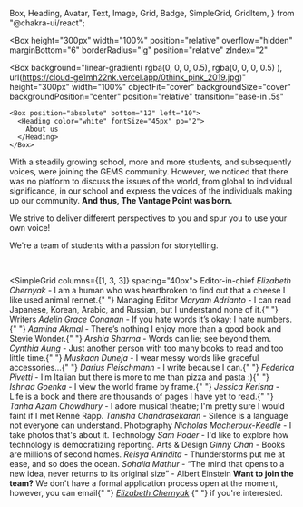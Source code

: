   Box,
  Heading,
  Avatar,
  Text,
  Image,
  Grid,
  Badge,
  SimpleGrid,
  GridItem,
} from "@chakra-ui/react";

<title>Vantage Point</title>
<meta property="og:title" content={"About - Vantage Point"} />
<meta name="twitter:title" content={"About - Vantage Point"} />
<meta name="og:url" content={"https://vantage-point.vercel.app"} />
<meta property="og:type" content="website" />
<meta property="og:site_name" content={"Vantage Point"} />
<meta
  name="description"
  content={
    "Vantage Point strives to deliver different perspectives to you and spur you to use your own voice."
  }
/>
<meta
  property="og:description"
  content={
    "Vantage Point strives to deliver different perspectives to you and spur you to use your own voice."
  }
/>
<meta
  name="twitter:description"
  content={
    "Vantage Point strives to deliver different perspectives to you and spur you to use your own voice."
  }
/>
<meta
  property="og:image"
  content={"https://cloud-ge1mh22nk.vercel.app/0think_pink_2019.jpg"}
/>
<meta name="twitter:card" content="summary_large_image" />
<meta
  name="twitter:image"
  content={"https://cloud-ge1mh22nk.vercel.app/0think_pink_2019.jpg"}
/>

<Box
  height="300px"
  width="100%"
  position="relative"
  overflow="hidden"
  marginBottom="6"
  borderRadius="lg"
  position="relative"
  zIndex="2"
>
  <Box
    background="linear-gradient( rgba(0, 0, 0, 0.5), rgba(0, 0, 0, 0.5) ), url(https://cloud-ge1mh22nk.vercel.app/0think_pink_2019.jpg)"
    height="300px"
    width="100%"
    objectFit="cover"
    backgroundSize="cover"
    backgroundPosition="center"
    position="relative"
    transition="ease-in .5s"
  >
    <Box position="absolute" bottom="12" left="10">
      <Heading color="white" fontSize="45px" pb="2">
        About us
      </Heading>
    </Box>
  </Box>
</Box>

With a steadily growing school, more and more students,
and subsequently voices, were joining the GEMS community.
However, we noticed that there was no platform to discuss
the issues of the world, from global to individual
significance, in our school and express the voices
of the individuals making up our community.
**And thus, The Vantage Point was born.**

We strive to deliver different perspectives to you and spur you to use your own voice!

We're a team of students with a passion for storytelling.

<br />

<SimpleGrid columns={[1, 3, 3]} spacing="40px">
  <Box>
    <Heading fontSize="18px">Editor-in-chief</Heading>
    <Text>
      <i>Elizabeth Chernyak</i> - I am a human who was heartbroken to find out
      that a cheese I like used animal rennet.{" "}
    </Text>
    <Heading fontSize="18px">Managing Editor</Heading>
    <Text>
      <i>Maryam Adrianto</i> - I can read Japanese, Korean, Arabic, and Russian,
      but I understand none of it.{" "}
    </Text>
    <Heading fontSize="18px">Writers</Heading>
    <Text>
      <i>Adelin Grace Conanan</i> - If you hate words it’s okay; I hate
      numbers.{" "}
    </Text>
    <Text>
      <i>Aamina Akmal</i> - There’s nothing I enjoy more than a good book and
      Stevie Wonder.{" "}
    </Text>
    <Text>
      <i>Arshia Sharma</i> - Words can lie; see beyond them.
    </Text>
    <Text>
      <i>Cynthia Aung</i> - Just another person with too many books to read and
      too little time.{" "}
    </Text>
  </Box>
  <Box>
    <Text mt="0px!important">
      <i>Muskaan Duneja</i> - I wear messy words like graceful
      accessories...{" "}
    </Text>
    <Text>
      <i>Darius Fleischmann</i> - I write because I can.{" "}
    </Text>
    <Text>
      <i>Federica Pivetti</i> - I’m Italian but there is more to me than pizza
      and pasta :){" "}
    </Text>
    <Text>
      <i>Ishnaa Goenka</i> - I view the world frame by frame.{" "}
    </Text>
    <Text>
      <i>Jessica Kerisna</i> - Life is a book and there are thousands of pages I
      have yet to read.{" "}
    </Text>
    <Text>
      <i>Tanha Azam Chowdhury</i> - I adore musical theatre; I'm pretty sure I
      would faint if I met Renné Rapp.
    </Text>
    <Text>
      <i>Tanisha Chandrasekaran</i> - Silence is a language not everyone can
      understand.
    </Text>
    <Heading fontSize="18px">Photography</Heading>
    <Text>
      <i>Nicholas Macheroux-Keedle</i> - I take photos that's about it.
    </Text>
  </Box>
  <Box>
    <Heading fontSize="18px">Technology</Heading>
    <Text>
      <i>Sam Poder</i> - I'd like to explore how technology is democratizing
      reporting.
    </Text>
    <Heading fontSize="18px">Arts & Design</Heading>
    <Text>
      <i>Ginny Chan</i> - Books are millions of second homes.
    </Text>
    <Text>
      <i>Reisya Anindita</i> - Thunderstorms put me at ease, and so does the
      ocean.
    </Text>
    <Text>
      <i>Sohalia Mathur</i> - “The mind that opens to a new idea, never returns to its original size” - Albert Einstein
    </Text>
    <Box
      width="100%"
      objectFit="cover"
      marginBottom="6"
      borderRadius="lg"
      position="relative"
      borderColor="black"
      borderWidth="1px"
      p="5"
    >
      <strong>Want to join the team?</strong> We don't have a formal application
      process open at the moment, however, you can email{" "}
      <i>
        <a href="mailto:21elizabeth.c@gwa.edu.sg">Elizabeth Chernyak</a>
      </i>{" "}
      if you're interested.
    </Box>
  </Box>
</SimpleGrid>
